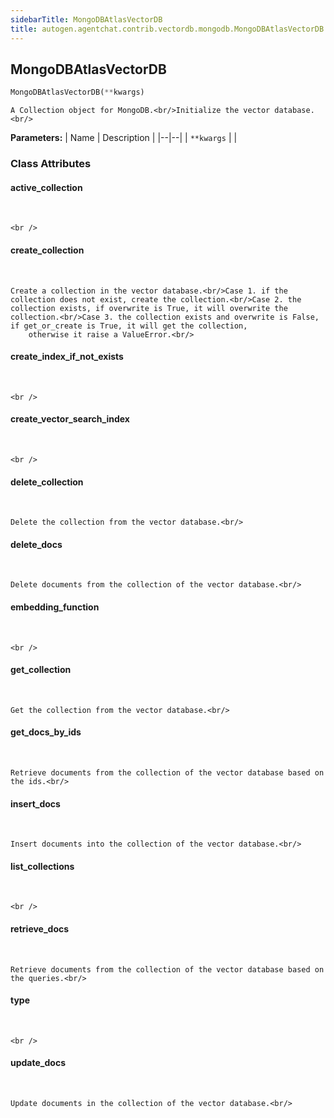 ```yaml
---
sidebarTitle: MongoDBAtlasVectorDB
title: autogen.agentchat.contrib.vectordb.mongodb.MongoDBAtlasVectorDB
---
```

<h2 id="autogen.agentchat.contrib.vectordb.mongodb.MongoDBAtlasVectorDB" class="doc doc-heading">
    <code class="doc-symbol doc-symbol-heading doc-symbol-class"></code>
    <span class="doc doc-object-name doc-class-name">MongoDBAtlasVectorDB</span>
</h2>

```python
MongoDBAtlasVectorDB(**kwargs)
```

    A Collection object for MongoDB.<br/>Initialize the vector database.<br/>

<b>Parameters:</b>
| Name | Description |
|--|--|
| `**kwargs` |  |

### Class Attributes

<code class="doc-symbol doc-symbol-heading doc-symbol-attribute"></code>
#### active_collection
<br />

    <br />

<code class="doc-symbol doc-symbol-heading doc-symbol-attribute"></code>
#### create_collection
<br />

    Create a collection in the vector database.<br/>Case 1. if the collection does not exist, create the collection.<br/>Case 2. the collection exists, if overwrite is True, it will overwrite the collection.<br/>Case 3. the collection exists and overwrite is False, if get_or_create is True, it will get the collection,
        otherwise it raise a ValueError.<br/>

<code class="doc-symbol doc-symbol-heading doc-symbol-attribute"></code>
#### create_index_if_not_exists
<br />

    <br />

<code class="doc-symbol doc-symbol-heading doc-symbol-attribute"></code>
#### create_vector_search_index
<br />

    <br />

<code class="doc-symbol doc-symbol-heading doc-symbol-attribute"></code>
#### delete_collection
<br />

    Delete the collection from the vector database.<br/>

<code class="doc-symbol doc-symbol-heading doc-symbol-attribute"></code>
#### delete_docs
<br />

    Delete documents from the collection of the vector database.<br/>

<code class="doc-symbol doc-symbol-heading doc-symbol-attribute"></code>
#### embedding_function
<br />

    <br />

<code class="doc-symbol doc-symbol-heading doc-symbol-attribute"></code>
#### get_collection
<br />

    Get the collection from the vector database.<br/>

<code class="doc-symbol doc-symbol-heading doc-symbol-attribute"></code>
#### get_docs_by_ids
<br />

    Retrieve documents from the collection of the vector database based on the ids.<br/>

<code class="doc-symbol doc-symbol-heading doc-symbol-attribute"></code>
#### insert_docs
<br />

    Insert documents into the collection of the vector database.<br/>

<code class="doc-symbol doc-symbol-heading doc-symbol-attribute"></code>
#### list_collections
<br />

    <br />

<code class="doc-symbol doc-symbol-heading doc-symbol-attribute"></code>
#### retrieve_docs
<br />

    Retrieve documents from the collection of the vector database based on the queries.<br/>

<code class="doc-symbol doc-symbol-heading doc-symbol-attribute"></code>
#### type
<br />

    <br />

<code class="doc-symbol doc-symbol-heading doc-symbol-attribute"></code>
#### update_docs
<br />

    Update documents in the collection of the vector database.<br/>